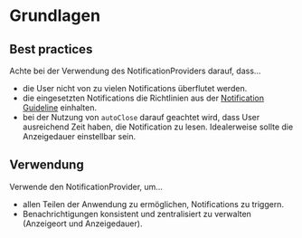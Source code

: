 # Grundlagen

## Best practices

Achte bei der Verwendung des NotificationProviders darauf, dass…
* die User nicht von zu vielen Notifications überflutet werden.
* die eingesetzten Notifications die Richtlinien aus der [Notification Guideline](/03-components/status/notification) einhalten.
* bei der Nutzung von `autoClose` darauf geachtet wird, dass User ausreichend Zeit haben, die Notification zu lesen. Idealerweise sollte die Anzeigedauer einstellbar sein.

## Verwendung

Verwende den NotificationProvider, um…
* allen Teilen der Anwendung zu ermöglichen, Notifications zu triggern.
* Benachrichtigungen konsistent und zentralisiert zu verwalten (Anzeigeort und Anzeigedauer).
